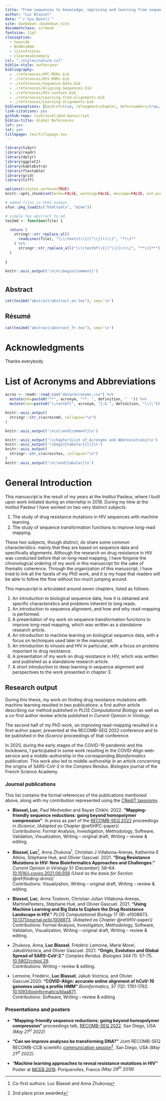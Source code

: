 ```yaml
---
title: "From sequences to knowledge, improving and learning from sequence alignments"
author: "Luc Blassel"
date: "`r Sys.Date()`"
site: bookdown::bookdown_site
documentclass: scrbook
fontsize: 11pt
classoption:
  - twoside
  - BCOR=10mm
  - listof=totoc
  - cleardoubleempty
csl: "./styles/nature.csl"
biblio-style: authoryear
bibliography: 
  - ./references/HPC-MSRs.bib
  - ./references/HIV-DRMs.bib
  - ./references/Sequence-Data.bib
  - ./references/Aligning-Sequences.bib
  - ./references/HIV-context.bib
  - ./references/Learning-from-alignments.bib
  - ./references/Learning-alignments.bib
biblatexoptions: [backref=true, refsegment=chapter, defernumbers=true, sorting=none, uniquelist=false, style=numeric-comp, maxcitenames=2, maxnames = 5, firstinits=true, uniquename=init, url=false, isbn=false, eprint=false, texencoding=utf8, bibencoding=utf8, autocite=superscript, backend=biber]
link-citations: yes
github-repo: lucblassel/phd-manuscript
biblio-title: Global References
lof: yes
lot: yes
titlepage: tex/titlepage.tex
---
```


```r
library(tidyr)
library(readr)
library(dplyr)
library(ggplot2)
library(kableExtra)
library(flextable)
library(grid)
library(tiff)

options(tinytex.verbose=TRUE)
knitr::opts_chunk$set(echo=FALSE, warning=FALSE, message=FALSE, out.width="90%", fig.align="center")

# embed files in html output
xfun::pkg_load2(c("htmltools", "mime"))

# simple tex abstract to md
tex2md <- function(file) {

  return (
    stringr::str_replace_all(
      readLines(file), "\\\\textit\\{([^\\}]+)\\}", "*\\1*"
    ) %>%
      stringr::str_replace_all("\\\\textbf\\{([^\\}]+)\\}", "**\\1**")
  )
  
}
```

\pagestyle{empty}

```r
knitr::asis_output('\n\n\\begin{comment}')
```

#  {.unnumbered}

## Abstract {.unnumbered}

```r
cat(tex2md("abstract/abstract_en.tex"), sep='\n')
```

## Résumé {.unnumbered}

```r
cat(tex2md("abstract/abstract_fr.tex"), sep='\n')
```

# Acknowledgments {.unnumbered}

Thanks everybody

# List of Acronyms and Abbreviations {.unnumbered}

```r
acros <- readr::read_csv("data/acronyms.csv") %>%
  mutate(md=paste0("**", acronym, "**: ", definition, "  ")) %>%
  mutate(tex=paste0("\\textbf{", acronym, "}:& ", definition, "\\\\"))
```

```r
knitr::asis_output(
  stringr::str_c(acros$md, collapse="\n")
)
```

```r
knitr::asis_output('\n\n\\end{comment}\n')

knitr::asis_output('\\chapter{List of Acronyms and Abbreviations}\n')
knitr::asis_output('\\begin{tabular}{ll}\n')
knitr::asis_output(
  stringr::str_c(acros$tex, collapse="\n")
)
knitr::asis_output('\n\\end{tabular}\n')
```

\mainmatter

# General Introduction {.unnumbered}

This manuscript is the result of my years at the Institut Pasteur, where I built upon work initiated during an internship in 2018. During my time at the Institut Pasteur I have worked on two very distinct subjects:

1.  The study of drug resistance mutations in HIV sequences with machine learning.
2.  The study of sequence transformation functions to improve long-read mapping.

These two subjects, though distinct, do share some common characteristics: mainly that they are based on sequence data and specifically alignments. Although the research on drug resistance in HIV was conducted before that on long-read mapping, I have forgone the chronological ordering of my work in this manuscript for the sake of thematic coherence. Through the organization of this manuscript, I have tried to link all the facets of my PhD work, and it is my hope that readers will be able to follow the flow without too much jumping around.

This manuscript is articulated around seven chapters, listed as follows:

1.  An introduction to biological sequence data, how it is obtained and specific characteristics and problems inherent to long reads.
2.  An introduction to sequence alignment, and how and why read-mapping is performed.
3.  A presentation of my work on sequence transformation functions to improve long-read mapping, which was written as a standalone research article.
4.  An introduction to machine learning on biological sequence data, with a focus on techniques used later in the manuscript.
5.  An introduction to viruses and HIV in particular, with a focus on proteins important to drug resistance.
6.  A presentation of my work on drug resistance in HIV, which was written and published as a standalone research article.
7.  A short introduction to deep learning in sequence alignment and perspectives to the work presented in chapter 3.

## Research output {.unnumbered}

During this thesis, my work on finding drug resistance mutations with machine learning resulted in two publications: a first author article describing our method published in *PLOS Computational Biology* as well as a co-first author review article published in *Current Opinion in Virology*.

The second half of my PhD work, on improving read-mapping resulted in a first-author paper, presented at the RECOMB-SEQ 2022 conference and to be published in the *iScience* proceedings of that conference.

In 2020, during the early stages of the COVID-19 pandemic and the lockdowns, I participated in some work resulting in the COVID-Align web-service and a middle-authorship in the corresponding *Bioinformatics* publication. This work also led to middle-authorship in an article concerning the origins of SARS-CoV-2 in the *Comptes Rendus. Biologies* journal of the French Science Academy.

### Journal publications {.unnumbered}

This list contains the formal references of the publications mentioned above, along with my contribution represented using the [CRediT taxonomy](https://credit.niso.org/).

-   **Blassel, Luc**, Paul Medvedev and Rayan Chikhi. 2022. **"Mapping-friendly sequence reductions: going beyond homopolymer compression"**. In press as part of the [RECOMB-SEQ 2022](https://recomb2022.net/recomb-seq/) proceedings in *iScience*, *(Adapted as Chapter* \@ref(HPC-paper)*)\
    *Contributions: Formal Analysis, Investigation, Methodology, Software, Validation, Visualization, Writing -- original draft, Writing -- review & editing.

-   **Blassel, Luc**[^index-1], Anna Zhukova^1^, Christian J Villabona-Arenas, Katherine E Atkins, Stéphane Hué, and Olivier Gascuel. 2021. **"Drug Resistance Mutations in HIV: New Bioinformatics Approaches and Challenges."** *Current Opinion in Virology* 51 (December): 56--64. [10.1016/j.coviro.2021.09.009](https://doi.org/10.1016/j.coviro.2021.09.009) *(Used as the basis for Section* \@ref(finding-drms)*)\
    *Contributions: Visualization, Writing -- original draft, Writing -- review & editing.

-   **Blassel, Luc**, Anna Tostevin, Christian Julian Villabona-Arenas, MartinePeeters, Stéphane Hué, and Olivier Gascuel. 2021. **"Using Machine Learning and Big Data to Explore the Drug Resistance Landscape in HIV."** *PLOS Computational Biology* 17 (8): e1008873. [10.1371/journal.pcbi.1008873](https://doi.org/10.1371/journal.pcbi.1008873). *(Adapted as Chapter* \@ref(HIV-paper)*)\
    *Contributions: Formal Analysis, Investigation, Methodology, Software, Validation, Visualization, Writing -- original draft, Writing -- review & editing.

-   Zhukova, Anna, **Luc Blassel**, Frédéric Lemoine, Marie Morel, JakubVoznica, and Olivier Gascuel. 2021. **"Origin, Evolution and Global Spread of SARS-CoV-2."** *Comptes Rendus. Biologies* 344 (1): 57--75. [10.5802/crbiol.29](https://doi.org/10.5802/crbiol.29).\
    Contributions: Writing -- review & editing.

-   Lemoine, Frédéric, **Luc Blassel**, Jakub Voznica, and Olivier Gascuel.2020. **"COVID-Align: accurate online alignment of hCoV-19 genomes using a profile HMM"** *Bioinformatics*, 37 (12): 1761-1762. [10.1093/bioinformatics/btaa871](https://doi.org/10.1093/bioinformatics/btaa871).\
    Contributions: Software, Writing -- review & editing

[^index-1]: Co-first authors: Luc Blassel and Anna Zhukova

### Presentations and posters {.unnumbered}

-   **"Mapping-friendly sequence reductions: going beyond homopolymer compression"** proceedings talk, [RECOMB-SEQ 2022](https://recomb2022.net/recomb-seq/). San Diego, USA *(May 21^st^ 2022)*

-   **"Can we improve analyses be transforming DNA?"** Joint RECOMB-SEQ RECOMB-CCB scientific [communication session](https://recomb2022.net/recomb-ccb-seq-scientific-communication/)[^index-2]. San Diego, USA (*May 21^st^* *2022).*

-   "**Machine learning approaches to reveal resistance mutations in HIV"** Poster at [MCEB 2019](https://www.lirmm.fr/mceb2019/). Porquerolles, France *(May 29^th^ 2019)*

[^index-2]: 2nd place prize awarded

```{=tex}
\pagestyle{fancy}
\fancyhf{}
\fancyhead[LE]{CHAPTER \thechapter} 
\fancyhead[RO]{\rightmark}
\fancyfoot[CO,CE]{\thepage}

% Number footnotes in main text with letters (not to confuse with Nature style citations)
\renewcommand*\thefootnote{\alph{footnote}}
```
